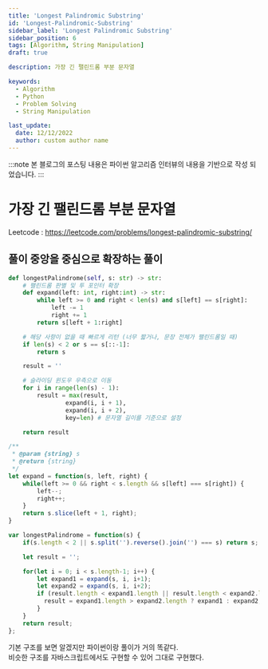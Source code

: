 ```yaml
---
title: 'Longest Palindromic Substring'
id: 'Longest-Palindromic-Substring'
sidebar_label: 'Longest Palindromic Substring'
sidebar_position: 6
tags: [Algorithm, String Manipulation]
draft: true

description: 가장 긴 팰린드롬 부분 문자열

keywords:
  - Algorithm
  - Python
  - Problem Solving
  - String Manipulation

last_update:
  date: 12/12/2022
  author: custom author name
---
```



:::note
본 블로그의 포스팅 내용은 파이썬 알고리즘 인터뷰의 내용을 기반으로 작성 되었습니다.
:::

# 가장 긴 팰린드롬 부분 문자열

Leetcode : https://leetcode.com/problems/longest-palindromic-substring/

## 풀이 중앙을 중심으로 확장하는 풀이

<Tabs>
<TabItem value="py" label="Python">

```py title="longest_palindromic_substring.py" showLineNumbers
def longestPalindrome(self, s: str) -> str:
	# 팰린드롬 판별 및 투 포인터 확장
    def expand(left: int, right:int) -> str:
        while left >= 0 and right < len(s) and s[left] == s[right]:
            left -= 1
            right += 1
        return s[left + 1:right]

	# 해당 사항이 없을 때 빠르게 리턴 (너무 짧거나, 문장 전체가 팰린드롬일 때)
    if len(s) < 2 or s == s[::-1]:
        return s

    result = ''

	# 슬라이딩 윈도우 우측으로 이동
    for i in range(len(s) - 1):
        result = max(result,
                expand(i, i + 1),
                expand(i, i + 2),
                key=len) # 문자열 길이를 기준으로 설정

    return result
```

</TabItem>

<TabItem value="js" label="JavaScript">

```js title="longestPalindromicSubstring.js" showLineNumbers
/**
 * @param {string} s
 * @return {string}
 */
let expand = function(s, left, right) {
    while(left >= 0 && right < s.length && s[left] === s[right]) {
        left--;
        right++;
    }
    return s.slice(left + 1, right);
}

var longestPalindrome = function(s) {
    if(s.length < 2 || s.split('').reverse().join('') === s) return s;

    let result = '';

    for(let i = 0; i < s.length-1; i++) {
        let expand1 = expand(s, i, i+1);
        let expand2 = expand(s, i, i+2);
        if (result.length < expand1.length || result.length < expand2.length) {
          result = expand1.length > expand2.length ? expand1 : expand2;
        }
    }
    return result;
};


```

</TabItem>
</Tabs>

기본 구조를 보면 알겠지만 파이썬이랑 풀이가 거의 똑같다.<br/>
비슷한 구조를 자바스크립트에서도 구현할 수 있어 그대로 구현했다.

<!--
## 성능

| 풀이 | 방식 | 실행 시간 |
|:----------|:----------:|:----------:|
| 1 | 리스트 컴프리헨션, Counter 객체 사용 | 42ms |
-->
